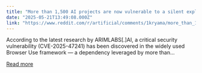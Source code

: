 ```yaml
---
title: "More than 1,500 AI projects are now vulnerable to a silent exploit"
date: "2025-05-21T13:49:08.000Z"
link: "https://www.reddit.com/r/artificial/comments/1kryama/more_than_1500_ai_projects_are_now_vulnerable_to/"
---
```


According to the latest research by ARIMLABS[.]AI, a critical security vulnerability (CVE-2025-47241) has been discovered in the widely used Browser Use framework — a dependency leveraged by more than...

[Read more](https://www.reddit.com/r/artificial/comments/1kryama/more_than_1500_ai_projects_are_now_vulnerable_to/)
